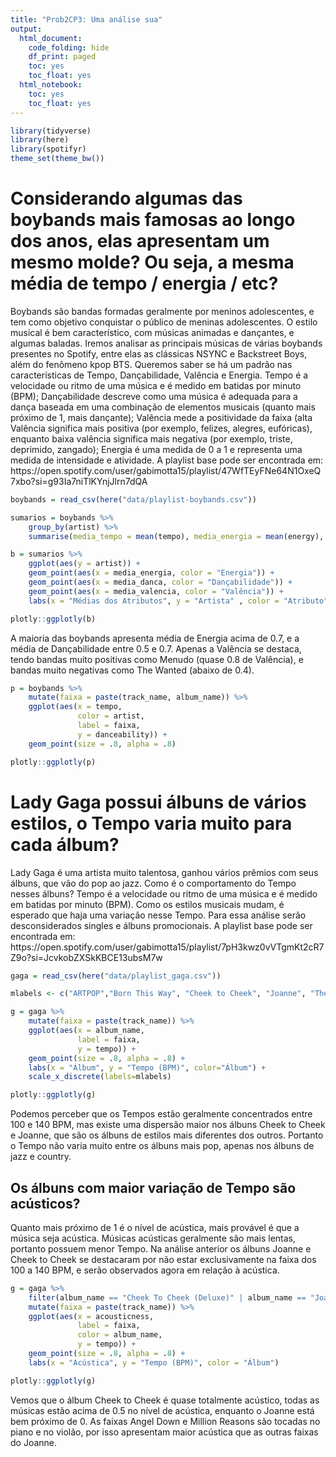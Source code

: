 ```yaml
---
title: "Prob2CP3: Uma análise sua"
output:
  html_document:
    code_folding: hide
    df_print: paged
    toc: yes
    toc_float: yes
  html_notebook:
    toc: yes
    toc_float: yes
---
```


```r
library(tidyverse)
library(here)
library(spotifyr)
theme_set(theme_bw())
```

# Considerando algumas das boybands mais famosas ao longo dos anos, elas apresentam um mesmo molde? Ou seja, a mesma média de tempo / energia / etc?

Boybands são bandas formadas geralmente por meninos adolescentes, e tem como objetivo conquistar o público de meninas adolescentes. O estilo musical é bem característico, com músicas animadas e dançantes, e algumas baladas. Iremos analisar as principais músicas de várias boybands presentes no Spotify, entre elas as clássicas NSYNC e Backstreet Boys, além do fenômeno kpop BTS. Queremos saber se há um padrão nas características de Tempo, Dançabilidade, Valência e Energia.
Tempo é a velocidade ou ritmo de uma música e é medido em batidas por minuto (BPM);
Dançabilidade descreve como uma música é adequada para a dança baseada em uma combinação de elementos musicais (quanto mais próximo de 1, mais dançante);
Valência mede a positividade da faixa (alta Valência significa mais positiva (por exemplo, felizes, alegres, eufóricas), enquanto baixa valência significa mais negativa (por exemplo, triste, deprimido, zangado);
Energia é uma medida de 0 a 1 e representa uma medida de intensidade e atividade.
A playlist base pode ser encontrada em: https://open.spotify.com/user/gabimotta15/playlist/47WfTEyFNe64N1OxeQ7xbo?si=g93Ia7niTlKYnjJlrn7dQA

```r
boybands = read_csv(here("data/playlist-boybands.csv"))
```
```r
sumarios = boybands %>% 
    group_by(artist) %>%
    summarise(media_tempo = mean(tempo), media_energia = mean(energy), media_danca = mean(danceability), media_valencia = mean(valence))
```

```r

b = sumarios %>% 
    ggplot(aes(y = artist)) + 
    geom_point(aes(x = media_energia, color = "Energia")) + 
    geom_point(aes(x = media_danca, color = "Dançabilidade")) +
    geom_point(aes(x = media_valencia, color = "Valência")) +
    labs(x = "Médias dos Atributos", y = "Artista" , color = "Atributo")

plotly::ggplotly(b)
```

A maioria das boybands apresenta média de Energia acima de 0.7, e a média de Dançabilidade entre 0.5 e 0.7. Apenas a Valência se destaca, tendo bandas muito positivas como Menudo (quase 0.8 de Valência), e bandas muito negativas como The Wanted (abaixo de 0.4).

```r
p = boybands %>% 
    mutate(faixa = paste(track_name, album_name)) %>% 
    ggplot(aes(x = tempo,
               color = artist,
               label = faixa,
               y = danceability)) + 
    geom_point(size = .8, alpha = .8)

plotly::ggplotly(p)
```




# Lady Gaga possui álbuns de vários estilos, o Tempo varia muito para cada álbum?

Lady Gaga é uma artista muito talentosa, ganhou vários prêmios com seus álbuns, que vão do pop ao jazz. Como é o comportamento do Tempo nesses álbuns? Tempo é a velocidade ou ritmo de uma música e é medido em batidas por minuto (BPM). Como os estilos musicais mudam, é esperado que haja uma variação nesse Tempo. Para essa análise serão desconsiderados singles e álbuns promocionais.
A playlist base pode ser encontrada em: https://open.spotify.com/user/gabimotta15/playlist/7pH3kwz0vVTgmKt2cR7Z9o?si=JcvkobZXSkKBCE13ubsM7w

```r
gaga = read_csv(here("data/playlist_gaga.csv"))
```

```r
mlabels <- c("ARTPOP","Born This Way", "Cheek to Cheek", "Joanne", "The Fame", "The Fame Monster")

g = gaga %>% 
    mutate(faixa = paste(track_name)) %>% 
    ggplot(aes(x = album_name,
               label = faixa,
               y = tempo)) + 
    geom_point(size = .8, alpha = .8) +
    labs(x = "Álbum", y = "Tempo (BPM)", color="Álbum") +
    scale_x_discrete(labels=mlabels)

plotly::ggplotly(g)
```

Podemos perceber que os Tempos estão geralmente concentrados entre 100 e 140 BPM, mas existe uma dispersão maior nos álbuns Cheek to Cheek e Joanne, que são os álbuns de estilos mais diferentes dos outros. Portanto o Tempo não varia muito entre os álbuns mais pop, apenas nos álbuns de jazz e country.

## Os álbuns com maior variação de Tempo são acústicos?

Quanto mais próximo de 1 é o nível de acústica, mais provável é que a música seja acústica. Músicas acústicas geralmente são mais lentas, portanto possuem menor Tempo. Na análise anterior os álbuns Joanne e Cheek to Cheek se destacaram por não estar exclusivamente na faixa dos 100 a 140 BPM, e serão observados agora em relação à acústica.

```r
g = gaga %>% 
    filter(album_name == "Cheek To Cheek (Deluxe)" | album_name == "Joanne (Deluxe)") %>%
    mutate(faixa = paste(track_name)) %>% 
    ggplot(aes(x = acousticness,
               label = faixa,
               color = album_name,
               y = tempo)) + 
    geom_point(size = .8, alpha = .8) +
    labs(x = "Acústica", y = "Tempo (BPM)", color = "Álbum")

plotly::ggplotly(g)
```

Vemos que o álbum Cheek to Cheek é quase totalmente acústico, todas as músicas estão acima de 0.5 no nível de acústica, enquanto o Joanne está bem próximo de 0. As faixas Angel Down e Million Reasons são tocadas no piano e no violão, por isso apresentam maior acústica que as outras faixas do Joanne.